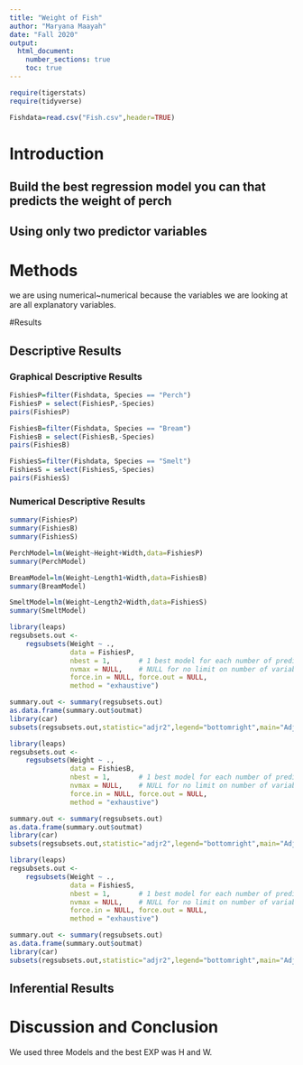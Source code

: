 ```yaml
---
title: "Weight of Fish"
author: "Maryana Maayah"
date: "Fall 2020"
output: 
  html_document:
    number_sections: true
    toc: true
---
```



```r
require(tigerstats)
require(tidyverse)
```

```r
Fishdata=read.csv("Fish.csv",header=TRUE)
```


# Introduction

<!--In this section you explain what you are trying to show.  Where did the data come from?  What is the research or other question you are trying to answer?!-->

## Build the best regression model you can that predicts the weight of perch
## Using only two predictor variables  


# Methods

<!--Decide on your methods:  use "variable analysis" or other appropriate descriptors.  Make sure to choose at least one graphical method and at least one numerical method.!-->


we are using numerical~numerical because the variables we are looking at are all explanatory variables. 

#Results

<!--Divide this section into two sub-sections:  One for your descriptive  results and one for your inferential results.!-->

## Descriptive Results

### Graphical Descriptive Results

<!--Graphical results here.  Make sure to show your code.  Provide appropriate labels for axes, giving units if possible, and provide a good title for the graph, too.  Use the graphical results to describe the patterns if any that exist in the data as focused toward the research question!-->


```r
FishiesP=filter(Fishdata, Species == "Perch")
FishiesP = select(FishiesP,-Species)
pairs(FishiesP)
```

```r
FishiesB=filter(Fishdata, Species == "Bream")
FishiesB = select(FishiesB,-Species)
pairs(FishiesB)
```

```r
FishiesS=filter(Fishdata, Species == "Smelt")
FishiesS = select(FishiesS,-Species)
pairs(FishiesS)
```

### Numerical Descriptive Results

<!--Numerical results go here. Use the numerical results to describe the patterns if any that exist in the data as focused toward the research question!-->

```r
summary(FishiesP)
summary(FishiesB)
summary(FishiesS)
```

```r
PerchModel=lm(Weight~Height+Width,data=FishiesP)
summary(PerchModel)
```

```r
BreamModel=lm(Weight~Length1+Width,data=FishiesB)
summary(BreamModel)
```

```r
SmeltModel=lm(Weight~Length2+Width,data=FishiesS)
summary(SmeltModel)
```


```r
library(leaps)
regsubsets.out <-
    regsubsets(Weight ~ .,
               data = FishiesP,
               nbest = 1,       # 1 best model for each number of predictors
               nvmax = NULL,    # NULL for no limit on number of variables
               force.in = NULL, force.out = NULL,
               method = "exhaustive")

summary.out <- summary(regsubsets.out)
as.data.frame(summary.out$outmat)
library(car)
subsets(regsubsets.out,statistic="adjr2",legend="bottomright",main="Adjusted R^2")
```


```r
library(leaps)
regsubsets.out <-
    regsubsets(Weight ~ .,
               data = FishiesB,
               nbest = 1,       # 1 best model for each number of predictors
               nvmax = NULL,    # NULL for no limit on number of variables
               force.in = NULL, force.out = NULL,
               method = "exhaustive")

summary.out <- summary(regsubsets.out)
as.data.frame(summary.out$outmat)
library(car)
subsets(regsubsets.out,statistic="adjr2",legend="bottomright",main="Adjusted R^2")
```

```r
library(leaps)
regsubsets.out <-
    regsubsets(Weight ~ .,
               data = FishiesS,
               nbest = 1,       # 1 best model for each number of predictors
               nvmax = NULL,    # NULL for no limit on number of variables
               force.in = NULL, force.out = NULL,
               method = "exhaustive")

summary.out <- summary(regsubsets.out)
as.data.frame(summary.out$outmat)
library(car)
subsets(regsubsets.out,statistic="adjr2",legend="bottomright",main="Adjusted R^2")
```

## Inferential Results

<!--State hypothesis clearly.  Make sure your discussion of the inferential test covers all the aspects that the test output produces, such as test statistic, p-value etc.  Make a decision about the null hypothesis, explain the assumptions on which the selected test/procedure was based, and why the chosen procedure satisfys the assumptions and is appropriate to answer the research question!-->


# Discussion and Conclusion

<!--Discussion and conclusion here.  If you found a relationship be sure to consider whether the relationship occurs because one of the variavbles causes the other, or whether they perhasps are related for some other reason.  Watch the chapter 6 videos from the GeorgeTown videos collection.!-->

We used three Models and the best EXP was H and W. 
